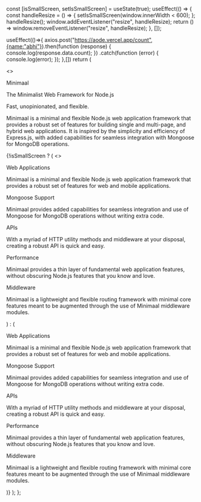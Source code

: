   const [isSmallScreen, setIsSmallScreen] = useState(true);
  useEffect(() => {
    const handleResize = () => {
      setIsSmallScreen(window.innerWidth < 600);
    };
    handleResize();
    window.addEventListener("resize", handleResize);
    return () => window.removeEventListener("resize", handleResize);
  }, []);

useEffect(()=>{
axios.post("https://aode.vercel.app/count",{name:"abhi"}).then(function (response) {
console.log(response.data.count);
})
.catch(function (error) {
console.log(error);
});
},[])
return (

<>
  <div>
    <p
      style={{
        fontSize: "5rem",
        color: "#9100E6",
        padding: "3rem 0",
        fontFamily: "sans-serif",
      }}
    >
      Minimaal
    </p>
  </div>
  <div>
    <p style={{ fontSize: "2.5rem", color: "#85619a" }}>
      The Minimalist Web Framework for Node.js
    </p>
    <p style={{ fontSize: "2.2rem", padding: "0 0 1rem 0" }}>
      Fast, unopinionated, and flexible.
    </p>
  </div>
  <div>
    <p style={{ fontSize: "1.1rem" }}>
      Minimaal is a minimal and flexible Node.js web application framework that
      provides a robust set of features for building single and multi-page, and
      hybrid web applications. It is inspired by the simplicity and efficiency
      of Express.js, with added capabilities for seamless integration with
      Mongoose for MongoDB operations.
    </p>
  </div>
  {!isSmallScreen ? (
    <>
      <div
        style={{
          display: "flex",
          flexDirection: "row",
          justifyContent: "space-evenly",
          gap: "3rem",
          margin: "2rem 0",
        }}
      >
        <div>
          <p
            style={{
              fontSize: "1.2rem",
              color: "#9100E6",
              fontWeight: "600",
            }}
          >
            Web Applications
          </p>
          <p>
            Minimaal is a minimal and flexible Node.js web application framework
            that provides a robust set of features for web and mobile
            applications.
          </p>
        </div>
        <div>
          <p
            style={{
              fontSize: "1.2rem",
              color: "#9100E6",
              fontWeight: "600",
            }}
          >
            Mongoose Support
          </p>
          <p>
            Minimaal provides added capabilities for seamless integration and
            use of Mongoose for MongoDB operations without writing extra code.
          </p>
        </div>
        <div>
          <p
            style={{
              fontSize: "1.2rem",
              color: "#9100E6",
              fontWeight: "600",
            }}
          >
            APIs
          </p>
          <p>
            With a myriad of HTTP utility methods and middleware at your
            disposal, creating a robust API is quick and easy.
          </p>
        </div>
      </div>
      <div
        style={{
          display: "flex",
          flexDirection: "row",
          justifyContent: "left",
          gap: "3rem",
          width: "70%",
        }}
      >
        <div>
          <p
            style={{
              fontSize: "1.2rem",
              color: "#9100E6",
              fontWeight: "600",
            }}
          >
            Performance
          </p>
          <p>
            Minimaal provides a thin layer of fundamental web application
            features, without obscuring Node.js features that you know and love.
          </p>
        </div>
        <div>
          <p
            style={{
              fontSize: "1.2rem",
              color: "#9100E6",
              fontWeight: "600",
            }}
          >
            Middleware
          </p>
          <p>
            Minimaal is a lightweight and flexible routing framework with
            minimal core features meant to be augmented through the use of
            Minimaal middleware modules.
          </p>
        </div>
      </div>
    </>
  ) : (
    <div
      style={{
        display: "flex",
        flexDirection: "column",
        gap: "3rem",
        marginTop: "3rem",
      }}
    >
      <div>
        <p
          style={{
            fontSize: "1.2rem",
            color: "#9100E6",
            fontWeight: "600",
          }}
        >
          Web Applications
        </p>
        <p>
          Minimaal is a minimal and flexible Node.js web application framework
          that provides a robust set of features for web and mobile
          applications.
        </p>
      </div>
      <div>
        <p
          style={{
            fontSize: "1.2rem",
            color: "#9100E6",
            fontWeight: "600",
          }}
        >
          Mongoose Support
        </p>
        <p>
          Minimaal provides added capabilities for seamless integration and use
          of Mongoose for MongoDB operations without writing extra code.
        </p>
      </div>
      <div>
        <p
          style={{
            fontSize: "1.2rem",
            color: "#9100E6",
            fontWeight: "600",
          }}
        >
          APIs
        </p>
        <p>
          With a myriad of HTTP utility methods and middleware at your disposal,
          creating a robust API is quick and easy.
        </p>
      </div>
      <div>
        <p
          style={{
            fontSize: "1.2rem",
            color: "#9100E6",
            fontWeight: "600",
          }}
        >
          Performance
        </p>
        <p>
          Minimaal provides a thin layer of fundamental web application
          features, without obscuring Node.js features that you know and love.
        </p>
      </div>
      <div>
        <p
          style={{
            fontSize: "1.2rem",
            color: "#9100E6",
            fontWeight: "600",
          }}
        >
          Middleware
        </p>
        <p>
          Minimaal is a lightweight and flexible routing framework with minimal
          core features meant to be augmented through the use of Minimaal
          middleware modules.
        </p>
      </div>
    </div>
  )}
</>
); };

<Hero />
